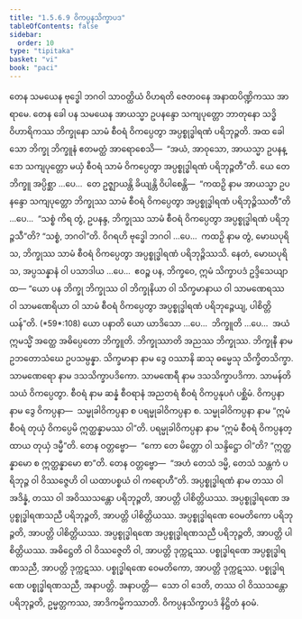 ```yaml
---
title: "1.5.6.9 ဝိကပ္ပနသိက္ခာပဒ"
tableOfContents: false
sidebar:
  order: 10
type: "tipitaka"
basket: "vi"
book: "paci"
---
```



<DynamicBreadcrumb />

<Division number="372" book="paci">

<Paragraph number="1133" book="paci">
တေန သမယေန ဗုဒ္ဓေါ ဘဂဝါ သာဝတ္ထိယံ ဝိဟရတိ ဇေတဝနေ အနာထပိဏ္ဍိကဿ အာရာမေ. တေန ခေါ ပန သမယေန အာယသ္မာ ဥပနန္ဒော သကျပုတ္တော ဘာတုနော သဒ္ဓိဝိဟာရိကဿ ဘိက္ခုနော သာမံ စီဝရံ ဝိကပ္ပေတွာ အပ္ပစ္စုဒ္ဓါရဏံ ပရိဘုဉ္ဇတိ. အထ ခေါ သော ဘိက္ခု ဘိက္ခူနံ ဧတမတ္ထံ အာရောစေသိ—  “အယံ, အာဝုသော, အာယသ္မာ ဥပနန္ဒော သကျပုတ္တော မယှံ စီဝရံ သာမံ ဝိကပ္ပေတွာ အပ္ပစ္စုဒ္ဓါရဏံ ပရိဘုဉ္ဇတီ”တိ.
</Paragraph>

<Paragraph number="1134" book="paci">
ယေ တေ ဘိက္ခူ အပ္ပိစ္ဆာ …ပေ…  တေ ဥဇ္ဈာယန္တိ ခိယျန္တိ ဝိပါစေန္တိ—  “ကထဉှိ နာမ အာယသ္မာ ဥပနန္ဒော သကျပုတ္တော ဘိက္ခုဿ သာမံ စီဝရံ ဝိကပ္ပေတွာ အပ္ပစ္စုဒ္ဓါရဏံ ပရိဘုဉ္ဇိဿတီ”တိ …ပေ…  “သစ္စံ ကိရ တွံ, ဥပနန္ဒ, ဘိက္ခုဿ သာမံ စီဝရံ ဝိကပ္ပေတွာ အပ္ပစ္စုဒ္ဓါရဏံ ပရိဘုဉ္ဇသီ”တိ? “သစ္စံ, ဘဂဝါ”တိ. ဝိဂရဟိ ဗုဒ္ဓေါ ဘဂဝါ …ပေ…  ကထဉှိ နာမ တွံ, မောဃပုရိသ, ဘိက္ခုဿ သာမံ စီဝရံ ဝိကပ္ပေတွာ အပ္ပစ္စုဒ္ဓါရဏံ ပရိဘုဉ္ဇိဿသိ. နေတံ, မောဃပုရိသ, အပ္ပသန္နာနံ ဝါ ပသာဒါယ …ပေ…  ဧဝဉ္စ ပန, ဘိက္ခဝေ, ဣမံ သိက္ခာပဒံ ဥဒ္ဒိသေယျာထ—
</Paragraph>

</Division>
<Division number="373" book="paci">

<Paragraph number="1135" book="paci">
<Emphasis>“ယော ပန ဘိက္ခု ဘိက္ခုဿ ဝါ ဘိက္ခုနိယာ ဝါ သိက္ခမာနာယ ဝါ သာမဏေရဿ ဝါ သာမဏေရိယာ ဝါ သာမံ စီဝရံ ဝိကပ္ပေတွာ အပ္ပစ္စုဒ္ဓါရဏံ ပရိဘုဉ္ဇေယျ, ပါစိတ္တိယန်”</Emphasis>တိ. (*59*:<Emphasis>108</Emphasis>)
</Paragraph>

</Division>
<Division number="374" book="paci">

<Paragraph number="1136" book="paci">
<Emphasis>ယော ပနာ</Emphasis>တိ ယော ယာဒိသော …ပေ…  <Emphasis>ဘိက္ခူ</Emphasis>တိ …ပေ…  အယံ ဣမသ္မိံ အတ္ထေ အဓိပ္ပေတော ဘိက္ခူတိ.
</Paragraph>

<Paragraph number="1137" book="paci">
<Emphasis>ဘိက္ခုဿာ</Emphasis>တိ အညဿ ဘိက္ခုဿ.
</Paragraph>

<Paragraph number="1138" book="paci">
<Emphasis>ဘိက္ခုနီ</Emphasis> နာမ ဥဘတောသံဃေ ဥပသမ္ပန္နာ.
</Paragraph>

<Paragraph number="1139" book="paci">
<Emphasis>သိက္ခမာနာ</Emphasis> နာမ ဒွေ ဝဿာနိ ဆသု ဓမ္မေသု သိက္ခိတသိက္ခာ.
</Paragraph>

<Paragraph number="1140" book="paci">
<Emphasis>သာမဏေရော</Emphasis> နာမ ဒသသိက္ခာပဒိကော.
</Paragraph>

<Paragraph number="1141" book="paci">
<Emphasis>သာမဏေရီ</Emphasis> နာမ ဒသသိက္ခာပဒိကာ.
</Paragraph>

<Paragraph number="1142" book="paci">
<Emphasis>သာမန်</Emphasis>တိ သယံ ဝိကပ္ပေတွာ.
</Paragraph>

<Paragraph number="1143" book="paci">
<Emphasis>စီဝရံ</Emphasis> နာမ ဆန္နံ စီဝရာနံ အညတရံ စီဝရံ ဝိကပ္ပနုပဂံ ပစ္ဆိမံ.
</Paragraph>

<Paragraph number="1144" book="paci">
<Emphasis>ဝိကပ္ပနာ</Emphasis> နာမ ဒွေ ဝိကပ္ပနာ—  သမ္မုခါဝိကပ္ပနာ စ ပရမ္မုခါဝိကပ္ပနာ စ.
</Paragraph>

<Paragraph number="1145" book="paci">
<Emphasis>သမ္မုခါဝိကပ္ပနာ</Emphasis> နာမ “ဣမံ စီဝရံ တုယှံ ဝိကပ္ပေမိ ဣတ္ထန္နာမဿ ဝါ”တိ.
</Paragraph>

<Paragraph number="1146" book="paci">
<Emphasis>ပရမ္မုခါဝိကပ္ပနာ</Emphasis> နာမ “ဣမံ စီဝရံ ဝိကပ္ပနတ္ထာယ တုယှံ ဒမ္မီ”တိ. တေန ဝတ္တဗ္ဗော—  “ကော တေ မိတ္တော ဝါ သန္ဒိဋ္ဌော ဝါ”တိ? “ဣတ္ထန္နာမော စ ဣတ္ထန္နာမော စာ”တိ. တေန ဝတ္တဗ္ဗော—  “အဟံ တေသံ ဒမ္မိ, တေသံ သန္တကံ ပရိဘုဉ္ဇ ဝါ ဝိဿဇ္ဇေဟိ ဝါ ယထာပစ္စယံ ဝါ ကရောဟီ”တိ.
</Paragraph>

<Paragraph number="1147" book="paci">
<Emphasis>အပ္ပစ္စုဒ္ဓါရဏံ</Emphasis> နာမ တဿ ဝါ အဒိန္နံ, တဿ ဝါ အဝိဿသန္တော ပရိဘုဉ္ဇတိ, အာပတ္တိ ပါစိတ္တိယဿ.
</Paragraph>

</Division>
<Division number="375" book="paci">

<Paragraph number="1148" book="paci">
အပ္ပစ္စုဒ္ဓါရဏေ အပ္ပစ္စုဒ္ဓါရဏသညီ ပရိဘုဉ္ဇတိ, အာပတ္တိ ပါစိတ္တိယဿ. အပ္ပစ္စုဒ္ဓါရဏေ ဝေမတိကော ပရိဘုဉ္ဇတိ, အာပတ္တိ ပါစိတ္တိယဿ. အပ္ပစ္စုဒ္ဓါရဏေ အပ္ပစ္စုဒ္ဓါရဏသညီ ပရိဘုဉ္ဇတိ, အာပတ္တိ ပါစိတ္တိယဿ.
</Paragraph>

<Paragraph number="1149" book="paci">
အဓိဋ္ဌေတိ ဝါ ဝိဿဇ္ဇေတိ ဝါ, အာပတ္တိ ဒုက္ကဋဿ. ပစ္စုဒ္ဓါရဏေ အပ္ပစ္စုဒ္ဓါရဏသညီ, အာပတ္တိ ဒုက္ကဋဿ. ပစ္စုဒ္ဓါရဏေ ဝေမတိကော, အာပတ္တိ ဒုက္ကဋဿ. ပစ္စုဒ္ဓါရဏေ ပစ္စုဒ္ဓါရဏသညီ, အနာပတ္တိ.
</Paragraph>

</Division>
<Division number="376" book="paci">

<Paragraph number="1150" book="paci">
အနာပတ္တိ—  သော ဝါ ဒေတိ, တဿ ဝါ ဝိဿသန္တော ပရိဘုဉ္ဇတိ, ဥမ္မတ္တကဿ, အာဒိကမ္မိကဿာတိ.

</Paragraph>
</Division>

<Paragraph number="1151" type="center" book="paci">
ဝိကပ္ပနသိက္ခာပဒံ နိဋ္ဌိတံ နဝမံ.
</Paragraph>